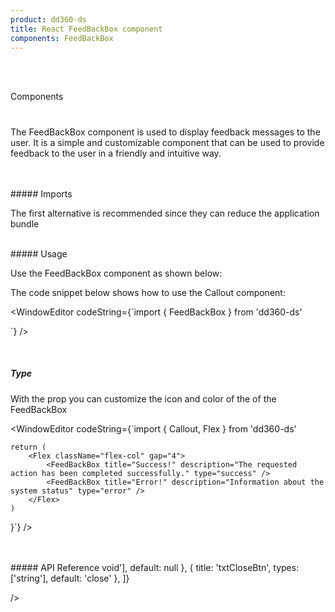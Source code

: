 ```yaml
---
product: dd360-ds
title: React FeedBackBox component
components: FeedBackBox
---
```


<br id='top' />
<br />

<Label>Components</Label>

# <HeaderDocCustom title="FeedBackBox" pathUrl="feed-back-box" />

The FeedBackBox component is used to display feedback messages to the user. It is a simple and customizable component that can be used to provide feedback to the user in a friendly and intuitive way.

<br />
<br />
##### <span name="floating-nav">Imports</span>

The first alternative is recommended since they can reduce the application bundle

<WindowEditor codeString="import FeedBackBox from 'dd360-ds/FeedBackBox'" />
<WindowEditor codeString="import { FeedBackBox } from 'dd360-ds'" />

<br />
##### <span name="floating-nav">Usage</span>

Use the FeedBackBox component as shown below:

<Playground className="gap-y-2">
    <FeedBackBox description="Operation completed successfully" title="All systems are operational" txtCloseBtn="close" />
</Playground>

The code snippet below shows how to use the Callout component:

<WindowEditor
    codeString={`import { FeedBackBox } from 'dd360-ds'
  
 <FeedBackBox description="Operation completed successfully" title="All systems are operational" txtCloseBtn="close"/>`}
/>

<br />

##### <span name="floating-nav">Type</span>

With the prop <TagDocs text='type' /> you can customize the icon and color of the of the FeedBackBox

<Playground className="gap-y-2">
    <Flex className="flex-col" gap="4">
        <FeedBackBox title="Success!" description="The requested action has been completed successfully." type="success" />
        <FeedBackBox title="Error!" description="Information about the system status" type="error" />
    </Flex>
</Playground>

<WindowEditor
    codeString={`import { Callout, Flex } from 'dd360-ds'

    return (
        <Flex className="flex-col" gap="4">
            <FeedBackBox title="Success!" description="The requested action has been completed successfully." type="success" />
            <FeedBackBox title="Error!" description="Information about the system status" type="error" />
        </Flex>
    )
}`} />

<br />
<br />
##### <span name="floating-nav">API Reference</span>
<CustomTableDocs
    dataTable={[
        { title: 'title', types: ['string'], default: null },
        { title: 'description', types: ['string'], default: null },
        { title: 'type', types: ['error', 'success'], default: 'success' },
        { title: 'defaultIsClose', types: ['boolean'], default: 'true' },
        { title: 'onClose', types: ['() => void'], default: null },
        { title: 'txtCloseBtn', types: ['string'], default: 'close' },
    ]}

/>

<AlertReactKnowledge />

<BackAndForwardController />